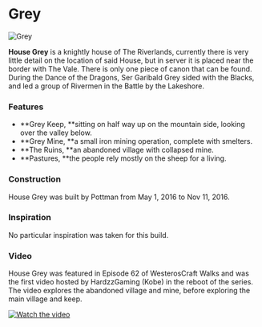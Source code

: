

# Grey

<Image
  src="https://cdn.sanity.io/images/1as7cn02/production/26662d12350f4535e1170841efeb6fdcfd83a648-1000x650.png?w=976&h=350&fit=crop&crop=center&auto=format"
  alt="Grey"
  width={976}
  height={350}
/>

<ProjectDetails
  floatRight
  region="Riverlands"
  house="House Grey"
  type="Keep"
  status="Completed"
  warp="undefined"
  projectLead="pottman"
  dateStarted="May 1, 2016"
  dateCompleted="May 1, 2016"
/>

**House Grey** is a knightly house of The Riverlands, currently there is very little detail on the location of said House, but in server it is placed near the border with The Vale. There is only one piece of canon that can be found. During the Dance of the Dragons, Ser Garibald Grey sided with the Blacks, and led a group of Rivermen in the Battle by the Lakeshore.

### Features

- **Grey Keep, **sitting on half way up on the mountain side, looking over the valley below.
- **Grey Mine, **a small iron mining operation, complete with smelters.
- **The Ruins, **an abandoned village with collapsed mine.
- **Pastures, **the people rely mostly on the sheep for a living.

### Construction

House Grey was built by Pottman from May 1, 2016 to Nov 11, 2016.

### Inspiration

No particular inspiration was taken for this build.

### Video

House Grey was featured in Episode 62 of WesterosCraft Walks and was the first video hosted by HardzzGaming (Kobe) in the reboot of the series. The video explores the abandoned village and mine, before exploring the main village and keep.

[![Watch the video](https://img.youtube.com/vi/aoTSJBY8p7Q/0.jpg)](https:https://www.youtube.com/embed/aoTSJBY8p7Q)
